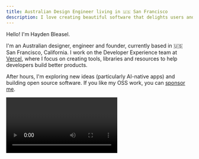 ```yaml
---
title: Australian Design Engineer living in 🇺🇸 San Francisco
description: I love creating beautiful software that delights users and reimagines the way we interact with technology.
---
```


Hello! I'm Hayden Bleasel.

I'm an Australian designer, engineer and founder, currently based in 🇺🇸 San Francisco, California. I work on the Developer Experience team at [Vercel](https://vercel.com), where I focus on creating tools, libraries and resources to help developers build better products.

After hours, I'm exploring new ideas (particularly AI-native apps) and building open source software. If you like my OSS work, you can [sponsor me](https://github.com/sponsors/haydenbleasel).

<Video url="https://www.youtube.com/watch?v=kHny7Y-HZcc" />

When I'm not coding, I love to explore new places and capture the beauty of nature and urban landscapes. I currently have a DJI Mavic 3 Pro which sports a Hasselblad triple-camera system capable of recording 4K video at 60FPS.

I publish my individual clips on [Instagram](https://www.instagram.com/hayden.bleasel/) and my full-length videos on [YouTube](https://www.youtube.com/playlist?list=PLw95VUVc_2gh5oGx-jj9PnatiMKtQBiV2). Here's my latest full-length video, venturing into the frozen frontier of Alaska.

<Video url="https://www.youtube.com/watch?v=BpjuKP-qXkQ" />

I maintain a small mailing list where I share infrequent updates on my projects and what's new. Join 2000+ readers if you're interested!

<MailingList />
